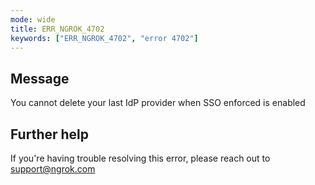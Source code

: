 ```yaml
---
mode: wide
title: ERR_NGROK_4702
keywords: ["ERR_NGROK_4702", "error 4702"]
---
```


## Message

You cannot delete your last IdP provider when SSO enforced is enabled

## Further help

If you're having trouble resolving this error, please reach out to [support@ngrok.com](mailto:support@ngrok.com?subject=Help%20with%20ERR_NGROK_4702)
